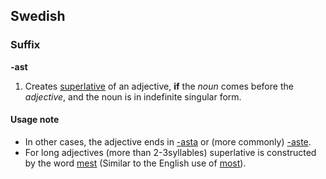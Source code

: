 ==Swedish==
===Suffix===
'''-ast'''

#Creates [[superlative]] of an adjective, '''if''' the ''noun'' comes before the ''adjective'', and the noun is in indefinite singular form. 

====Usage note====
*In other cases, the adjective ends in [[-asta]] or (more commonly) [[-aste]].
*For long adjectives (more than 2-3syllables) superlative is constructed by the word [[mest]] (Similar to the English use of [[most]]).